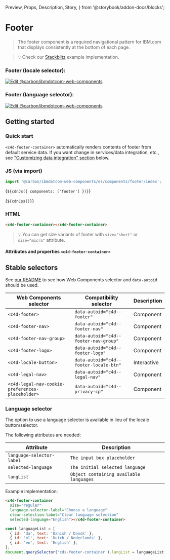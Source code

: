   Preview,
  Props,
  Description,
  Story,
} from '@storybook/addon-docs/blocks';

# Footer

> The footer component is a required navigational pattern for IBM.com that
> displays consistently at the bottom of each page.

> 💡 Check our
> [Stackblitz](https://stackblitz.com/github/carbon-design-system/carbon-for-ibm-dotcom/tree/main/packages/web-components/examples/stackblitz/components/footer)
> example implementation.

### Footer (locale selector):

[![Edit @carbon/ibmdotcom-web-components](https://developer.stackblitz.com/img/open_in_stackblitz.svg)](https://stackblitz.com/github/carbon-design-system/carbon-for-ibm-dotcom/tree/main/packages/web-components/examples/codesandbox/components/footer)

### Footer (language selector):

[![Edit @carbon/ibmdotcom-web-components](https://developer.stackblitz.com/img/open_in_stackblitz.svg)](https://stackblitz.com/github/carbon-design-system/carbon-for-ibm-dotcom/tree/main/packages/web-components/examples/codesandbox/components/footer-language-only)

## Getting started

### Quick start

`<c4d-footer-container>` automatically renders contents of footer from default
service data. If you want change in services/data integration, etc., see
["Customizing data integration" section](#customizing-data-integration) below.

### JS (via import)

```javascript
import '@carbon/ibmdotcom-web-components/es/components/footer/index';
```

<Markdown>{`${cdnJs({ components: ['footer'] })}`}</Markdown>

<Markdown>{`${cdnCss()}`}</Markdown>

### HTML

```html
<c4d-footer-container></c4d-footer-container>
```

> 💡 You can get size variants of footer with `size="short"` or `size="micro"`
> attribute.

#### Attributes and properties `<c4d-footer-container>`

<Props of="c4d-footer-composite" />

## Stable selectors

See
[our README](https://github.com/carbon-design-system/carbon-for-ibm-dotcom/tree/main/packages/web-components#stable-selectors-for-analytics-and-integratione2e-testing-in-web-components)
to see how Web Components selector and `data-autoid` should be used.

| Web Components selector                          | Compatibility selector                 | Description |
| ------------------------------------------------ | -------------------------------------- | ----------- |
| `<c4d-footer>`                                   | `data-autoid="c4d--footer"`            | Component   |
| `<c4d-footer-nav>`                               | `data-autoid="c4d--footer-nav"`        | Component   |
| `<c4d-footer-nav-group>`                         | `data-autoid="c4d--footer-nav-group"`  | Component   |
| `<c4d-footer-logo>`                              | `data-autoid="c4d--footer-logo"`       | Component   |
| `<c4d-locale-button>`                            | `data-autoid="c4d--footer-locale-btn"` | Interactive |
| `<c4d-legal-nav>`                                | `data-autoid="c4d--legal-nav"`         | Component   |
| `<c4d-legal-nav-cookie-preferences-placeholder>` | `data-autoid="c4d--privacy-cp"`        | Component   |

### Language selector

The option to use a language selector is available in lieu of the locale
button/selector.

The following attributes are needed:

| Attribute                 | Description                             |
| ------------------------- | --------------------------------------- |
| `language-selector-label` | `The input box placeholder`             |
| `selected-language`       | `The initial selected language`         |
| `langList`                | `Object containing available languages` |

Example implementation:

```html
<c4d-footer-container
  size="regular"
  language-selector-label="Choose a language"
  clear-selection-label="Clear language selection"
  selected-language="English"></c4d-footer-container>
```

```javascript
const languageList = [
  { id: 'da', text: 'Danish / Dansk' },
  { id: 'nl', text: 'Dutch / Nederlands' },
  { id: 'en', text: 'English' },
];
document.querySelector('cds-footer-container').langList = languageList;
```

<Description markdown={contributing} />
